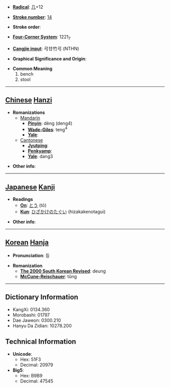 * '''[[Wiktionary:Chinese radical index| Radical]]''': [[Wiktionary:Chinese radical index 几|几]]+12

* '''[[Wiktionary:Chinese total strokes index|Stroke number]]''': [[Wiktionary:Chinese total strokes index 14|14]]

* '''Stroke order''': 

* '''[[Wiktionary:Chinese four corner index|Four-Corner System]]''': 1221<sub>7</sub>

* '''[[Wiktionary:Chinese Cangjie index|Cangjie input]]''': 弓廿竹弓 (NTHN)

* '''Graphical Significance and Origin''': 

* '''Common Meaning'''
*#bench
*# stool


----

== [[Chinese]] [[Hanzi]] ==

* '''Romanizations'''
** [[Mandarin]]
*** '''[[Pinyin]]''': dèng (deng4)
*** '''[[Wade-Giles]]''': teng<sup>4</sup>
*** '''[[Yale]]''': 
**[[Cantonese]]
***'''[[Jyutping]]''':
***'''[[Penkyamp]]''': 
***'''[[Yale]]''': dang3

* '''Other info''': 

----

== [[Japanese]] [[Kanji]] ==

* '''Readings'''
** '''[[On]]''': [[とう]] (tō)
** '''[[Kun]]''': [[ひざかけのたぐい]] (hizakakenotagui)

* '''Other info''':  

----

== [[Korean]] [[Hanja]] ==

* '''Pronunciation''': 등

* '''Romanization'''
** '''[[The 2000 South Korean Revised Romanization|The 2000 South Korean Revised]]''': deung
** '''[[McCune-Reischauer]]''': tŭng

----

== Dictionary Information ==

* KangXi: 0134.360
* Morobashi: 01797
* Dae Jaweon: 0300.210
* Hanyu Da Zidian: 10278.200

== Technical Information ==

* '''Unicode''':
** Hex: 51F3
** Decimal: 20979
* '''Big5''':
** Hex: B9B9
** Decimal: 47545
